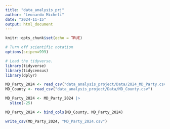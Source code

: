 ```yaml
---
title: "data_analysis_prj"
author: "Leonardo Micheli"
date: "2024-11-15"
output: html_document
---
```


```r
knitr::opts_chunk$set(echo = TRUE)
```

```r
# Turn off scientific notation
options(scipen=999)

# Load the tidyverse.
library(tidyverse)
library(tidycensus)
library(dplyr)

```
```r
MD_Party_2024 <- read_csv("data_analysis_project/Data/2024_MD_Party.csv")
MD_County <- read_csv("data_analysis_project/Data/MD_County.csv")
```

```r
MD_Party_2024 <- MD_Party_2024 |>
  slice(-25)
```



```r
MD_Party_2024 <- bind_cols(MD_County, MD_Party_2024)

```

```r
write_csv(MD_Party_2024, "MD_Party_2024.csv")
```

